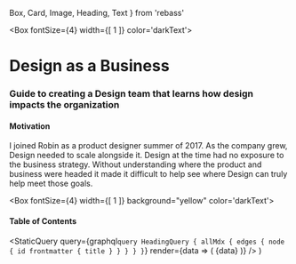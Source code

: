   Box,
  Card,
  Image,
  Heading,
  Text
} from 'rebass'

<Box
  fontSize={4}
  width={[ 1 ]}
  color='darkText'>

  # Design as a Business
  ### Guide to creating a Design team that learns how design impacts the organization

  #### Motivation
  I joined Robin as a product designer summer of 2017. As the company grew, Design needed to scale alongside it. Design at the time had no exposure to the business strategy. Without understanding where the product and business were headed it made it difficult to help see where Design can truly help meet those goals. 
</Box>

<Box
  fontSize={4}
  width={[ 1 ]}
  background="yellow"
  color='darkText'>

  #### Table of Contents
  
  <StaticQuery
    query={graphql`
      query HeadingQuery {
        allMdx {
          edges {
            node {
              id
              frontmatter {
                title
              }
            }
          }
        }
      }
    `}
    render={data => (
      {data}
    )}
  />
)
</Box>
